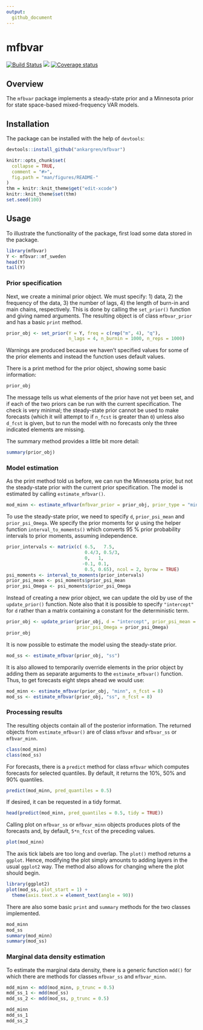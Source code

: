 ```yaml
---
output:
  github_document
---
```

# mfbvar
[![Build Status](https://travis-ci.org/ankargren/mfbvar.svg?branch=master)](https://travis-ci.org/ankargren/mfbvar)
[![](http://www.r-pkg.org/badges/version/mfbvar)](http://www.r-pkg.org/pkg/mfbvar)
[![Coverage status](https://codecov.io/gh/ankargren/mfbvar/branch/master/graph/badge.svg)](https://codecov.io/github/ankargren/mfbvar?branch=master)

## Overview 
The `mfbvar` package implements a steady-state prior and a Minnesota prior for state space-based mixed-frequency VAR models.

## Installation
The package can be installed with the help of `devtools`:
```r
devtools::install_github("ankargren/mfbvar")
```
<!-- README.md is generated from README.Rmd. Please edit that file -->

```r
knitr::opts_chunk$set(
  collapse = TRUE,
  comment = "#>",
  fig.path = "man/figures/README-"
)
thm = knitr::knit_theme$get("edit-xcode")
knitr::knit_theme$set(thm)
set.seed(100)
```

## Usage

To illustrate the functionality of the package, first load some data stored in the package.
```r
library(mfbvar)
Y <- mfbvar::mf_sweden
head(Y)
tail(Y)
```
### Prior specification
Next, we create a minimal prior object. We must specify: 1) data, 2) the frequency of the data, 3) the number of lags, 4) the length of burn-in and main chains, respectively. This is done by calling the `set_prior()` function and giving named arguments. The resulting object is of class `mfbvar_prior` and has a basic `print` method.
```r
prior_obj <- set_prior(Y = Y, freq = c(rep("m", 4), "q"), 
                       n_lags = 4, n_burnin = 1000, n_reps = 1000)
```
Warnings are produced because we haven't specified values for some of the prior elements and instead the function uses default values.

There is a print method for the prior object, showing some basic information:
```r
prior_obj
```
The message tells us what elements of the prior have not yet been set, and if each of the two priors can be run with the current specification. The check is very minimal; the steady-state prior cannot be used to make forecasts (which it will attempt to if `n_fcst` is greater than `0`) unless also `d_fcst` is given, but to run the model with no forecasts only the three indicated elements are missing.

The summary method provides a little bit more detail:
```r
summary(prior_obj)
```

### Model estimation
As the print method told us before, we can run the Minnesota prior, but not the steady-state prior with the current prior specification. The model is estimated by calling `estimate_mfbvar()`.
```r
mod_minn <- estimate_mfbvar(mfbvar_prior = prior_obj, prior_type = "minn")
```

To use the steady-state prior, we need to specify `d`, `prior_psi_mean` and `prior_psi_Omega`. We specify the prior moments for $\psi$ using the helper function `interval_to_moments()` which converts 95 % prior probability intervals to prior moments, assuming independence.
```r
prior_intervals <- matrix(c( 6.5,   7.5,
                             0.4/3, 0.5/3,
                             0,   1,
                            -0.1, 0.1,
                             0.5, 0.65), ncol = 2, byrow = TRUE)
psi_moments <- interval_to_moments(prior_intervals)
prior_psi_mean <- psi_moments$prior_psi_mean
prior_psi_Omega <- psi_moments$prior_psi_Omega
```

Instead of creating a new prior object, we can update the old by use of the `update_prior()` function. Note also that it is possible to specify `"intercept"` for `d` rather than a matrix containing a constant for the deterministic term.
```r
prior_obj <- update_prior(prior_obj, d = "intercept", prior_psi_mean = prior_psi_mean, 
                          prior_psi_Omega = prior_psi_Omega)
prior_obj
```

It is now possible to estimate the model using the steady-state prior.
```r
mod_ss <- estimate_mfbvar(prior_obj, "ss")
```

It is also allowed to temporarily override elements in the prior object by adding them as separate arguments to the `estimate_mfbvar()` function. Thus, to get forecasts eight steps ahead we would use:
```r
mod_minn <- estimate_mfbvar(prior_obj, "minn", n_fcst = 8)
mod_ss <- estimate_mfbvar(prior_obj, "ss", n_fcst = 8)
```

### Processing results
The resulting objects contain all of the posterior information. The returned objects from `estimate_mfbvar()` are of class `mfbvar` and `mfbvar_ss` or `mfbvar_minn`.
```r
class(mod_minn)
class(mod_ss)
```

For forecasts, there is a `predict` method for class `mfbvar` which computes forecasts for selected quantiles. By default, it returns the 10%, 50% and 90% quantiles.
```r
predict(mod_minn, pred_quantiles = 0.5)
```
If desired, it can be requested in a tidy format.
```r
head(predict(mod_minn, pred_quantiles = 0.5, tidy = TRUE))
```

Calling plot on `mfbvar_ss` or `mfbvar_minn` objects produces plots of the forecasts and, by default, `5*n_fcst` of the preceding values.

```r
plot(mod_minn)
``` 

The axis tick labels are too long and overlap. The `plot()` method returns a `ggplot`. Hence, modifying the plot simply amounts to adding layers in the usual `ggplot2` way. The method also allows for changing where the plot should begin.
```r
library(ggplot2)
plot(mod_ss, plot_start = 1) +
  theme(axis.text.x = element_text(angle = 90))
```

There are also some basic `print` and `summary` methods for the two classes implemented.
```r
mod_minn
mod_ss
summary(mod_minn)
summary(mod_ss)
```
### Marginal data density estimation
To estimate the marginal data density, there is a generic function `mdd()` for which there are methods for classes `mfbvar_ss` and `mfbvar_minn`.
```r
mdd_minn <- mdd(mod_minn, p_trunc = 0.5) 
mdd_ss_1 <- mdd(mod_ss)
mdd_ss_2 <- mdd(mod_ss, p_trunc = 0.5)

mdd_minn
mdd_ss_1
mdd_ss_2
```
